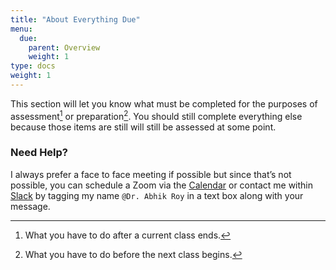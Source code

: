 ```yaml
---
title: "About Everything Due"
menu:
  due:
    parent: Overview
    weight: 1
type: docs
weight: 1
---
```


This section will let you know what must be completed for the purposes of assessment^[What you have to do after a current class ends.] or preparation^[What you have to do before the next class begins.]. You should still complete everything else because those items are still will still be assessed at some point.

### Need Help?
I always prefer a face to face meeting if possible but since that's not possible, you can schedule a Zoom via the [Calendar](https://calendly.com/nopiecharts/short30){target="_blank"} or contact me within [Slack](https://2021edp613.slack.com){target="_blank"} by tagging my name `@Dr. Abhik Roy` in a text box along with your message.
